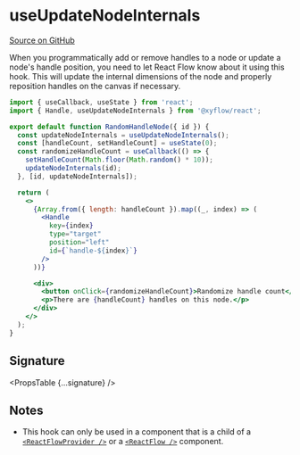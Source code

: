 
# useUpdateNodeInternals

[Source on GitHub](https://github.com/wbkd/react-flow/blob/f919cb152dd5a92ec3b4d7e4568ffe099bc2af39/packages/react/src/hooks/useUpdateNodeInternals.ts#L6)

When you programmatically add or remove handles to a node or update a node's
handle position, you need to let React Flow know about it using this hook. This
will update the internal dimensions of the node and properly reposition handles
on the canvas if necessary.

```jsx
import { useCallback, useState } from 'react';
import { Handle, useUpdateNodeInternals } from '@xyflow/react';

export default function RandomHandleNode({ id }) {
  const updateNodeInternals = useUpdateNodeInternals();
  const [handleCount, setHandleCount] = useState(0);
  const randomizeHandleCount = useCallback(() => {
    setHandleCount(Math.floor(Math.random() * 10));
    updateNodeInternals(id);
  }, [id, updateNodeInternals]);

  return (
    <>
      {Array.from({ length: handleCount }).map((_, index) => (
        <Handle
          key={index}
          type="target"
          position="left"
          id={`handle-${index}`}
        />
      ))}

      <div>
        <button onClick={randomizeHandleCount}>Randomize handle count</button>
        <p>There are {handleCount} handles on this node.</p>
      </div>
    </>
  );
}
```

## Signature

<PropsTable {...signature} />

## Notes

- This hook can only be used in a component that is a child of a
  [`<ReactFlowProvider />`](/api-reference/react-flow-provider) or a
  [`<ReactFlow />`](/api-reference/react-flow) component.
